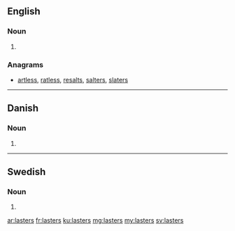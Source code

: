 ==English==

===Noun===
{{head|en|noun plural form}}

# {{plural of|last|lang=en}}

===Anagrams===
* [[artless#English|artless]], [[ratless#English|ratless]], [[resalts#English|resalts]], [[salters#English|salters]], [[slaters#English|slaters]]

----

==Danish==

===Noun===
{{head|da|noun form|g=c}}

# {{genitive plural indefinite of|last|lang=da}}

----

==Swedish==

===Noun===
{{head|sv|noun form}}

# {{sv-noun-form-indef-gen-pl|last}}

[[ar:lasters]]
[[fr:lasters]]
[[ku:lasters]]
[[mg:lasters]]
[[my:lasters]]
[[sv:lasters]]